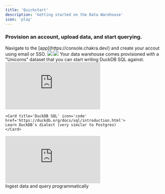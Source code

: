 ```yaml
---
title: 'Quickstart'
description: 'Getting started on the Data Warehouse'
icon: 'play'
---
```


### Provision an account, upload data, and start querying.

<Steps>
  <Step title='Sign-Up'>
    Navigate to the [app](https://console.chakra.dev/) and create your accout
    using email or SSO.
    <img src='/images/quickstart-1.png' />
  </Step>
  <Step title='Select your storage provider + region and provision your data warehouse'>
    <img src='/images/quickstart-2.png' />
  </Step>
  <Step title='Navigate to "Worksheets" in the sidebar' />
  <Step title='Execute SQL'>
    Your data warehouse comes provisioned with a "Unicorns" dataset that you can
    start writing DuckDB SQL against. 
    <div className='relative w-full aspect-video'>
      <iframe
        src='https://player.vimeo.com/video/1051397093?badge=0&autopause=0&player_id=0&autoplay=1&muted=1&loop=1&controls=0&playsinline=true&dnt=1&app_id=58479&transparent=0'
        frameBorder='0'
        allow='autoplay; fullscreen; picture-in-picture; clipboard-write; encrypted-media'
        title='blog-video-1'
        data-ready='true'
        className='absolute top-0 left-0 w-full h-full'
      ></iframe>
    </div>

    <Card title='DuckDB SQL' icon='code' href='https://duckdb.org/docs/sql/introduction.html'>
    Learn DuckDB's dialect (very similar to Postgres)
    </Card>

  </Step>
  <Step title='Ingest data using the Python SDK'>
    <div className='relative w-full aspect-video'>
      <iframe
        src='https://player.vimeo.com/video/1051397038?badge=0&autopause=0&player_id=0&autoplay=1&muted=1&loop=1&controls=0&playsinline=true&dnt=1&app_id=58479&transparent=0'
        frameBorder='0'
        allow='autoplay; fullscreen; picture-in-picture; clipboard-write; encrypted-media'
        title='blog-video-1'
        data-ready='true'
        className='absolute top-0 left-0 w-full h-full'
      ></iframe>
    </div>
    <Card title='Python SDK' icon='table' href='/datawarehouse/worksheet'>
      Ingest data and query programmatically
    </Card>
  </Step>
</Steps>
